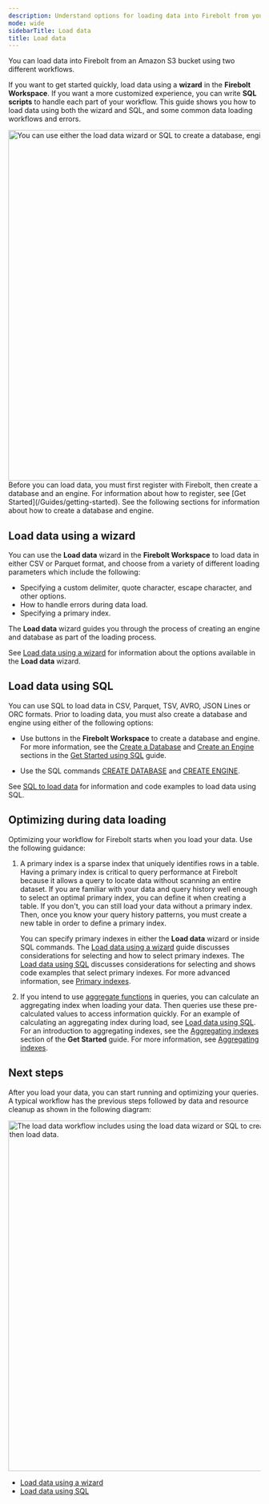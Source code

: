 ```yaml
---
description: Understand options for loading data into Firebolt from your data lake.
mode: wide
sidebarTitle: Load data
title: Load data
---
```



You can load data into Firebolt from an Amazon S3 bucket using two different workflows.

If you want to get started quickly, load data using a **wizard** in the **Firebolt Workspace**. If you want a more customized experience, you can write **SQL scripts** to handle each part of your workflow. This guide shows you how to load data using both the wizard and SQL, and some common data loading workflows and errors.

<img src="/assets/images/load_data_workflow.png" alt="You can use either the load data wizard or SQL to create a database, engine, and then load data." width="700"/>

<Note>
Before you can load data, you must first register with Firebolt, then create a database and an engine. For information about how to register, see [Get Started](/Guides/getting-started). See the following sections for information about how to create a database and engine.
</Note>

## Load data using a wizard
You can use the **Load data** wizard in the **Firebolt Workspace** to load data in either CSV or Parquet format, and choose from a variety of different loading parameters which include the following:

 * Specifying a custom delimiter, quote character, escape character, and other options.
 * How to handle errors during data load.
 * Specifying a primary index.
  
 The **Load data** wizard guides you through the process of creating an engine and database as part of the loading process.

See [Load data using a wizard](/loading-data/loading-data-wizard) for information about the options available in the **Load data** wizard.

 
## Load data using SQL
You can use SQL to load data in CSV, Parquet, TSV, AVRO, JSON Lines or ORC formats. Prior to loading data, you must also create a database and engine using either of the following options:

- Use buttons in the **Firebolt Workspace** to create a database and engine. For more information, see the [Create a Database](/Guides/getting-started/get-started-sql#create-a-database) and [Create an Engine](/Guides/getting-started/get-started-sql#create-an-engine) sections in the [Get Started using SQL](/Guides/getting-started/get-started-sql) guide.

- Use the SQL commands [CREATE DATABASE](/sql_reference/commands/data-definition/create-database) and [CREATE ENGINE](/sql_reference/commands/engines/create-engine).
  
See [SQL to load data](/loading-data/loading-data-sql) for information and code examples to load data using SQL.

## Optimizing during data loading
Optimizing your workflow for Firebolt starts when you load your data. Use the following guidance:

1. A primary index is a sparse index that uniquely identifies rows in a table. Having a primary index is  critical to query performance at Firebolt because it allows a query to locate data without scanning an entire dataset. If you are familiar with your data and query history well enough to select an optimal primary index, you can define it when creating a table. If you don't, you can still load your data without a primary index. Then, once you know your query history patterns, you must create a new table in order to define a primary index.

   You can specify primary indexes in either the **Load data** wizard or inside SQL commands. The [Load data using a wizard](/loading-data/loading-data-wizard) guide discusses considerations for selecting and how to select primary indexes. The [Load data using SQL](/loading-data/loading-data-sql) discusses considerations for selecting and shows code examples that select primary indexes. For more advanced information, see [Primary indexes](/Overview/indexes/primary-index).

2. If you intend to use [aggregate functions](/sql_reference/functions-reference/aggregation) in queries, you can calculate an aggregating index when loading your data. Then queries use these pre-calculated values to access information quickly. For an example of calculating an aggregating index during load, see [Load data using SQL](/loading-data/loading-data-sql). For an introduction to aggregating indexes, see the [Aggregating indexes](/Guides/getting-started/get-started-sql#aggregating-indexes) section of the **Get Started** guide. For more information, see [Aggregating indexes](/Overview/indexes/aggregating-index).


## Next steps 
After you load your data, you can start running and optimizing your queries. A typical workflow has the previous steps followed by data and resource cleanup as shown in the following diagram:

<img src="/assets/images/get_started_workflow.png" alt="The load data workflow includes using the load data wizard or SQL to create a database, engine, and then load data." width="700"/>

* [Load data using a wizard](/loading-data/loading-data-wizard)<br/>
* [Load data using SQL](/loading-data/loading-data-sql)

